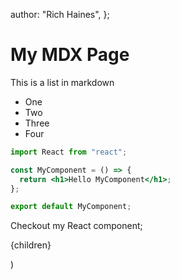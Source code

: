 
  author: "Rich Haines",
};

# My MDX Page

This is a list in markdown

- One
- Two
- Three
- Four

```jsx
import React from "react";

const MyComponent = () => {
  return <h1>Hello MyComponent</h1>;
};

export default MyComponent;
```

Checkout my React component;

<MyComponent></MyComponent>

  <MyLayoutComponent meta={meta}> {children} </MyLayoutComponent>


)

